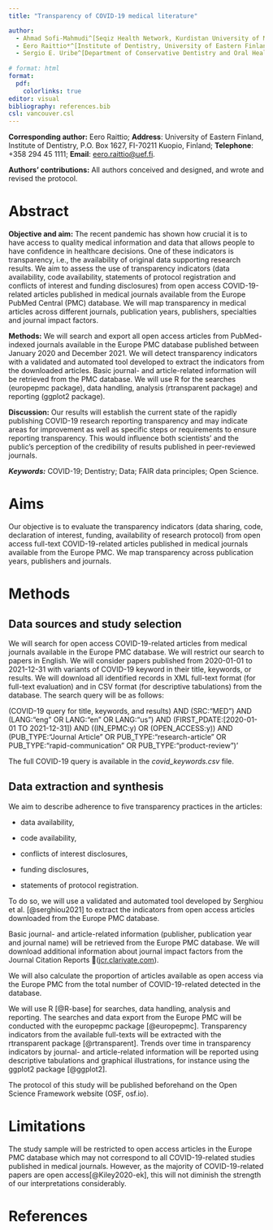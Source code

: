 ```yaml
---
title: "Transparency of COVID-19 medical literature"

author:
  - Ahmad Sofi-Mahmudi^[Seqiz Health Network, Kurdistan University of Medical Sciences, Seqiz, Iran.; a.sofimahmudi@gmail.com] ^[Cochrane Iran Associate Centre, National Institute for Medical Research Development (NIMAD), Tehran, Iran.]
  - Eero Raittio*^[Institute of Dentistry, University of Eastern Finland, Kuopio, Finland.; eero.raittio@uef.fi]
  - Sergio E. Uribe^[Department of Conservative Dentistry and Oral Health & Bioinformatics Research Unit, Riga Stradins University, Riga, Latvia.; sergio.uribe@rsu.lv] ^[School of Dentistry, Universidad Austral de Chile, Valdivia, Chile]
  
# format: html
format:
  pdf:
    colorlinks: true
editor: visual
bibliography: references.bib
csl: vancouver.csl
---
```


**Corresponding author:** Eero Raittio; **Address**: University of Eastern Finland, Institute of Dentistry, P.O. Box 1627, FI-70211 Kuopio, Finland; **Telephone**: +358 294 45 1111; **Email**: [eero.raittio\@uef.fi](mailto:eero.raittio@uef.fi).

**Authors' contributions:** All authors conceived and designed, and wrote and revised the protocol.

# Abstract

**Objective and aim:** The recent pandemic has shown how crucial it is to have access to quality medical information and data that allows people to have confidence in healthcare decisions. One of these indicators is transparency, i.e., the availability of original data supporting research results. We aim to assess the use of transparency indicators (data availability, code availability, statements of protocol registration and conflicts of interest and funding disclosures) from open access COVID-19-related articles published in medical journals available from the Europe PubMed Central (PMC) database. We will map transparency in medical articles across different journals, publication years, publishers, specialties and journal impact factors.

**Methods:** We will search and export all open access articles from PubMed-indexed journals available in the Europe PMC database published between January 2020 and December 2021. We will detect transparency indicators with a validated and automated tool developed to extract the indicators from the downloaded articles. Basic journal- and article-related information will be retrieved from the PMC database. We will use R for the searches (europepmc package), data handling, analysis (rtransparent package) and reporting (ggplot2 package).

**Discussion:** Our results will establish the current state of the rapidly publishing COVID-19 research reporting transparency and may indicate areas for improvement as well as specific steps or requirements to ensure reporting transparency. This would influence both scientists' and the public's perception of the credibility of results published in peer-reviewed journals.

***Keywords:*** COVID-19; Dentistry; Data; FAIR data principles; Open Science.

# Aims

Our objective is to evaluate the transparency indicators (data sharing, code, declaration of interest, funding, availability of research protocol) from open access full-text COVID-19-related articles published in medical journals available from the Europe PMC. We map transparency across publication years, publishers and journals.

# Methods

## Data sources and study selection

We will search for open access COVID-19-related articles from medical journals available in the Europe PMC database. We will restrict our search to papers in English. We will consider papers published from 2020-01-01 to 2021-12-31 with variants of COVID-19 keyword in their title, keywords, or results. We will download all identified records in XML full-text format (for full-text evaluation) and in CSV format (for descriptive tabulations) from the database. The search query will be as follows:

(COVID-19 query for title, keywords, and results) AND (SRC:"MED") AND (LANG:"eng" OR LANG:"en" OR LANG:"us") AND (FIRST_PDATE:\[2020-01-01 TO 2021-12-31\]) AND ((IN_EPMC:y) OR (OPEN_ACCESS:y)) AND (PUB_TYPE:"Journal Article" OR PUB_TYPE:"research-article" OR PUB_TYPE:"rapid-communication" OR PUB_TYPE:"product-review")'

The full COVID-19 query is available in the *covid_keywords.csv* file.

## Data extraction and synthesis

We aim to describe adherence to five transparency practices in the articles:

-   data availability,

-   code availability,

-   conflicts of interest disclosures,

-   funding disclosures,

-   statements of protocol registration.

To do so, we will use a validated and automated tool developed by Serghiou et al. [@serghiou2021] to extract the indicators from open access articles downloaded from the Europe PMC database.

Basic journal- and article-related information (publisher, publication year and journal name) will be retrieved from the Europe PMC database. We will download additional information about journal impact factors from the Journal Citation Reports (ٰ[jcr.clarivate.com](https://jcr.clarivate.com/)).

We will also calculate the proportion of articles available as open access via the Europe PMC from the total number of COVID-19-related detected in the database.

We will use R [@R-base] for searches, data handling, analysis and reporting. The searches and data export from the Europe PMC will be conducted with the europepmc package [@europepmc]. Transparency indicators from the available full-texts will be extracted with the rtransparent package [@rtransparent]. Trends over time in transparency indicators by journal- and article-related information will be reported using descriptive tabulations and graphical illustrations, for instance using the ggplot2 package [@ggplot2].

The protocol of this study will be published beforehand on the Open Science Framework website (OSF, osf.io).

# Limitations

The study sample will be restricted to open access articles in the Europe PMC database which may not correspond to all COVID-19-related studies published in medical journals. However, as the majority of COVID-19-related papers are open access[@Kiley2020-ek], this will not diminish the strength of our interpretations considerably.

# References
